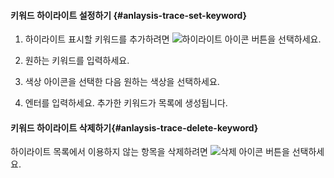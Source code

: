 #### 키워드 하이라이트 설정하기 {#anlaysis-trace-set-keyword}

1. 하이라이트 표시할 키워드를 추가하려면 ![하이라이트 아이콘](/img/ic-highlight.svg) 버튼을 선택하세요.

    <ImgLang img="analysis-tx-transaction-log-highlight-keyword.png" desc="키워드 하이라이트" />

1. 원하는 키워드를 입력하세요.

1. 색상 아이콘을 선택한 다음 원하는 색상을 선택하세요.

1. 엔터를 입력하세요. 추가한 키워드가 목록에 생성됩니다.


#### 키워드 하이라이트 삭제하기{#anlaysis-trace-delete-keyword}

하이라이트 목록에서 이용하지 않는 항목을 삭제하려면 ![삭제 아이콘](/img/ic-minus.svg) 버튼을 선택하세요.